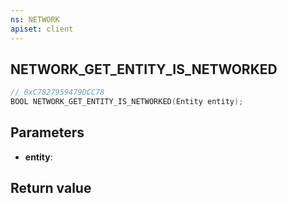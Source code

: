 ```yaml
---
ns: NETWORK
apiset: client
---
```

## NETWORK_GET_ENTITY_IS_NETWORKED

```c
// 0xC7827959479DCC78
BOOL NETWORK_GET_ENTITY_IS_NETWORKED(Entity entity);
```


## Parameters
* **entity**:

## Return value